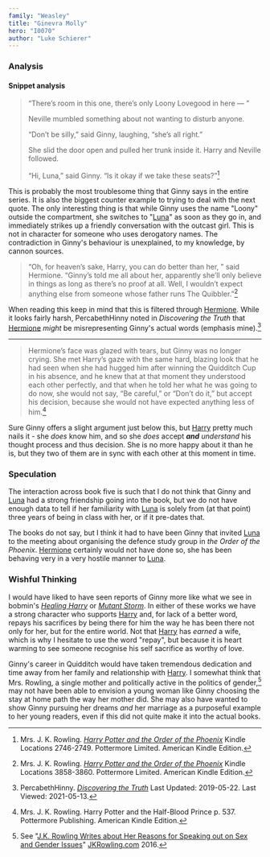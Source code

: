 ```yaml
---
family: "Weasley"
title: "Ginevra Molly"
hero: "I0070"
author: "Luke Schierer"
---
```


<Individual id={frontmatter.id} ></Individual>

### Analysis
#### Snippet analysis

> “There’s room in this one, there’s only Loony Lovegood in here — ”
> 
> Neville mumbled something about not wanting to disturb anyone. 
> 
> “Don’t be silly,” said Ginny, laughing, “she’s all right.” 
> 
> She slid the door open and pulled her trunk inside it. Harry and Neville
> followed. 
> 
> “Hi, Luna,” said Ginny. “Is it okay if we take these seats?”[^20210513-3]

This is probably the most troublesome thing that Ginny says in the entire
series.  It is also the biggest counter example to trying to deal with the next
quote.  The only interesting thing is that while Ginny uses the name "Loony"
outside the compartment, she switches to "[Luna][]" as soon as they go in, and
immediately strikes up a friendly conversation with the outcast girl.  This is
not in character for someone who uses derogatory names.  The contradiction in
Ginny's behaviour is unexplained, to my knowledge, by cannon sources.  

[Luna]: <../../lovegood/luna>

> “Oh, for heaven’s sake, Harry, you can do better than her, ” said Hermione.
> “Ginny’s told me all about her, apparently she’ll only believe in things as
> long as there’s no proof at all. Well, I wouldn’t expect anything else from
> someone whose father runs The Quibbler.”[^20210513-1]

When reading this keep in mind that this is filtered through [Hermione][].
While it looks fairly harsh, PercabethHinny noted in _Discovering the Truth_
that [Hermione][] *might* be misrepresenting Ginny's actual words (emphasis
mine).[^20210513-2]

[Hermione]: <../../granger/hermione_jean>

[^20210513-3]: Mrs. J. K. Rowling. 
    _[Harry Potter and the Order of the Phoenix](https://www.librarything.com/work/115/book/225886709)_
    Kindle Locations 2746-2749. Pottermore Limited. American Kindle Edition. 
[^20210513-2]: PercabethHinny. 
    _[Discovering the Truth](https://www.wattpad.com/story/51615824-discovering-the-truth-harry-potter)_
    Last Updated: 2019-05-22. Last Viewed: 2021-05-13. 

[^20210513-1]: Mrs. J. K. Rowling. 
    _[Harry Potter and the Order of the Phoenix](https://www.librarything.com/work/115/book/225886709)_
    Kindle Locations 3858-3860. Pottermore Limited. American Kindle Edition. 

- - -

> Hermione’s face was glazed with tears, but Ginny was no longer crying. She met
> Harry’s gaze with the same hard, blazing look that he had seen when she had
> hugged him after winning the Quidditch Cup in his absence, and he knew that at
> that moment they understood each other perfectly, and that when he told her
> what he was going to do now, she would not say, “Be careful,” or “Don’t do
> it,” but accept his decision, because she would not have expected anything
> less of him.[^211101-3]

Sure Ginny offers a slight argument just below this, but [Harry][] pretty much
nails it - she *does* know him, and so she *does* accept _**and**_ *understand*
his thought process and thus decision.  She is no more happy about it than he
is, but they two of them are in sync with each other at this moment in time. 

[Harry]: <../../potter/harry_james>

[^211101-3]: Mrs. J. K. Rowling.
    Harry Potter and the Half-Blood Prince
    p. 537. Pottermore Publishing. American Kindle Edition. 

### Speculation

The interaction across book five is such that I do not think that Ginny and
[Luna][] had a strong friendship going into the book, but we do not have enough
data to tell if her familiarity with [Luna][] is solely from (at that point)
three years of being in class with her, or if it pre-dates that. 

The books do not say, but I think it had to have been Ginny that invited
[Luna][] to the meeting about organising the defence study group in _the Order
of the Phoenix_.  [Hermione][] certainly would not have done so, she has been
behaving very in a very hostile manner to [Luna][].

### Wishful Thinking

I would have liked to have seen reports of Ginny more like what we see in
bobmin's _[Healing Harry][]_ or _[Mutant Storm][]_.  In either of these works
we have a strong character who supports [Harry][] and, for lack of a better
word, repays his sacrifices by being there for him the way he has been there
not only for her, but for the entire world.   Not that [Harry][] has *earned* a
wife, which is why I hesitate to use the word "repay", but because it is heart
warming to see someone recognise his self sacrifice as worthy of love.

Ginny's career in Quidditch would have taken tremendous dedication and time
away from her family and relationship with [Harry][].  I somewhat think that
Mrs. Rowling, a single mother and politically active in the politics of
gender,[^221205-4] may not have been able to envision a young woman like Ginny
choosing the stay at home path the way her mother did.  She may also have
wanted to show Ginny pursuing her dreams *and* her marriage as a purposeful
example to her young readers, even if this did not quite make it into the
actual books.

[Healing Harry]: https://web.archive.org/web/20210921210241/https://bobmin.fanficauthors.net/Healing_Harry/Healing_Harry/

[Mutant Storm]: https://www.fanfiction.net/s/7404056

[^221205-4]: See "[J.K. Rowling Writes about Her Reasons for Speaking out on Sex and Gender Issues][JKRSG]" [JKRowling.com](https://www.jkrowling.com/) 2016.

[JKRSG]: https://www.jkrowling.com/opinions/j-k-rowling-writes-about-her-reasons-for-speaking-out-on-sex-and-gender-issues/
